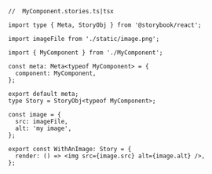 ```tsx
//  MyComponent.stories.ts|tsx

import type { Meta, StoryObj } from '@storybook/react';

import imageFile from './static/image.png';

import { MyComponent } from './MyComponent';

const meta: Meta<typeof MyComponent> = {
  component: MyComponent,
};

export default meta;
type Story = StoryObj<typeof MyComponent>;

const image = {
  src: imageFile,
  alt: 'my image',
};

export const WithAnImage: Story = {
  render: () => <img src={image.src} alt={image.alt} />,
};
```
